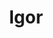 ---
title: "Igor"
artist: "Tyler, The Creator"
releaseDate: 2019-05-19
rating: 10
spotifyLink: "https://open.spotify.com/album/4LH4d3cOWNNsVw41Gqt2kv"
imageUrl: "https://is1-ssl.mzstatic.com/image/thumb/Music125/v4/0c/06/05/0c060581-6242-6a2a-a677-20170f2cf8da/886447710180.jpg/600x600bb.jpg"
genre: ["Alternative Hip-Hop", "Rap"]
---